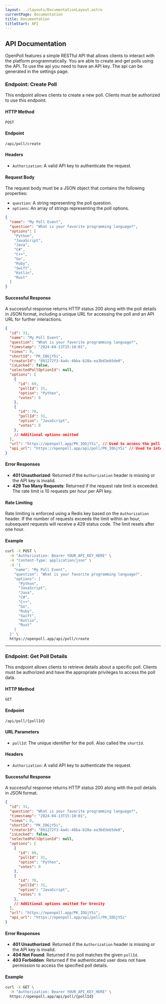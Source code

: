 ```yaml
---
layout: ../layouts/DocumentationLayout.astro
currentPage: documentation
title: Documentation
titleStart: API
---
```


## API Documentation
OpenPoll features a simple RESTful API that allows clients to interact with the platform programmatically. 
You are able to create and get polls using the API. To use the api you need to have an API key. The api can be generated in the settings page.

### Endpoint: Create Poll

This endpoint allows clients to create a new poll. Clients must be authorized to use this endpoint.

#### HTTP Method
`POST`

#### Endpoint
`/api/poll/create`

#### Headers
- `Authorization`: A valid API key to authenticate the request.

#### Request Body
The request body must be a JSON object that contains the following properties:
- `question`: A string representing the poll question.
- `options`: An array of strings representing the poll options.

```json
{
  "name": "My Poll Event",
  "question": "What is your favorite programming language?",
  "options": [
    "Python",
    "JavaScript",
    "Java",
    "C#",
    "C++",
    "Go",
    "Ruby",
    "Swift",
    "Kotlin",
    "Rust"
  ]
}
```

#### Successful Response
A successful response returns HTTP status 200 along with the poll details in JSON format, including a unique URL for accessing the poll and an API URL for further interactions.

```json
{
  "id": 31,
  "name": "My Poll Event",
  "question": "What is your favorite programming language?",
  "timestamp": "2024-04-13T15:10:01",
  "views": 0,
  "shortId": "PK_IOGjY5i",
  "creatorId": "891272f3-4a4c-4bba-b28a-ea3bd3eb5de0",
  "isLocked": false,
  "selectedPollOptionId": null,
  "options": [
    {
      "id": 69,
      "pollId": 31,
      "option": "Python",
      "votes": 0
    },
    {
      "id": 70,
      "pollId": 31,
      "option": "JavaScript",
      "votes": 0
    },
    // Additional options omitted 
  ],
  "url": "https://openpoll.app/PK_IOGjY5i", // Used to access the poll on the web
  "api_url": "https://openpoll.app/api/poll/PK_IOGjY5i" // Used to interact with the poll via the API
}
```

#### Error Responses
- **401 Unauthorized**: Returned if the `Authorization` header is missing or the API key is invalid.
- **429 Too Many Requests**: Returned if the request rate limit is exceeded. The rate limit is 10 requests per hour per API key.

#### Rate Limiting
Rate limiting is enforced using a Redis key based on the `Authorization` header. If the number of requests exceeds the limit within an hour, subsequent requests will receive a 429 status code. The limit resets after one hour.

#### Example
```bash
curl -X POST \
  -H "Authorization: Bearer YOUR_API_KEY_HERE" \
  -H "Content-Type: application/json" \
  -d '{
    "name": "My Poll Event",
    "question": "What is your favorite programming language?",
    "options": [
      "Python",
      "JavaScript",
      "Java",
      "C#",
      "C++",
      "Go",
      "Ruby",
      "Swift",
      "Kotlin",
      "Rust"
    ]
  }' \
  https://openpoll.app/api/poll/create
```
---

### Endpoint: Get Poll Details

This endpoint allows clients to retrieve details about a specific poll. Clients must be authorized and have the appropriate privileges to access the poll data.

#### HTTP Method
`GET`

#### Endpoint
`/api/poll/{pollId}`

#### URL Parameters
- `pollId`: The unique identifier for the poll. Also called the `shortId`.

#### Headers
- `Authorization`: A valid API key to authenticate the request.

#### Successful Response
A successful response returns HTTP status 200 along with the poll details in JSON format.

```json
{
  "id": 31,
  "question": "What is your favorite programming language?",
  "timestamp": "2024-04-13T15:10:01",
  "views": 0,
  "shortId": "PK_IOGjY5i",
  "creatorId": "891272f3-4a4c-4bba-b28a-ea3bd3eb5de0",
  "isLocked": false,
  "selectedPollOptionId": null,
  "options": [
    {
      "id": 69,
      "pollId": 31,
      "option": "Python",
      "votes": 0
    },
    {
      "id": 70,
      "pollId": 31,
      "option": "JavaScript",
      "votes": 0
    },
    // Additional options omitted for brevity
  ],
  "url": "https://openpoll.app/PK_IOGjY5i",
  "api_url": "https://openpoll.app/api/poll/PK_IOGjY5i"
}
```

#### Error Responses
- **401 Unauthorized**: Returned if the `Authorization` header is missing or the API key is invalid.
- **404 Not Found**: Returned if no poll matches the given `pollId`.
- **403 Forbidden**: Returned if the authenticated user does not have permission to access the specified poll details.

#### Example
```bash
curl -X GET \
  -H "Authorization: Bearer YOUR_API_KEY_HERE" \
  https://openpoll.app/api/poll/{pollId}
```